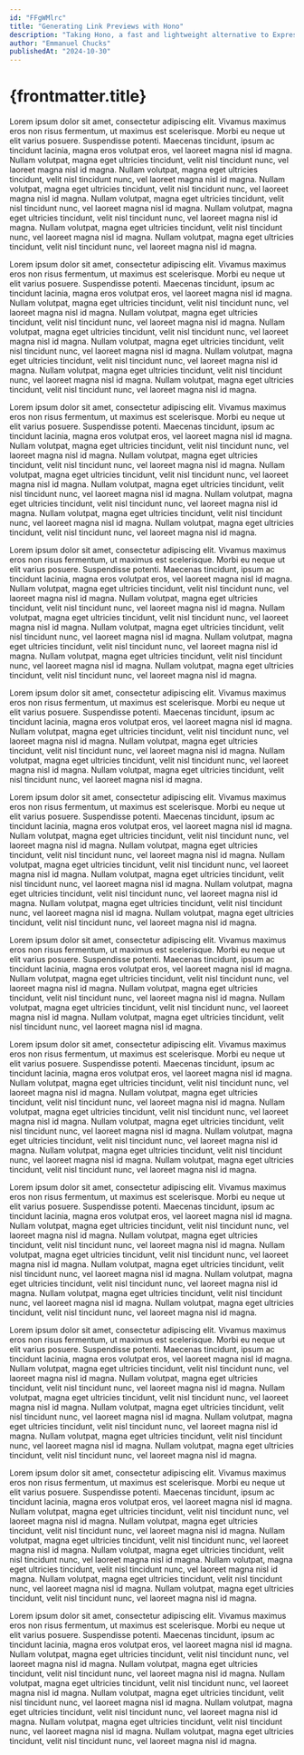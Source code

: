 ```yaml
---
id: "FFgWMlrc"
title: "Generating Link Previews with Hono"
description: "Taking Hono, a fast and lightweight alternative to Express.js, for a test drive by building a REST API and web UI for retrieving metadata from URLs."
author: "Emmanuel Chucks"
publishedAt: "2024-10-30"
---
```



# {frontmatter.title}

<Browser title="Emmanuel Chucks">
<div class="m-4">

Lorem ipsum dolor sit amet, consectetur adipiscing elit. Vivamus maximus eros non risus fermentum, ut maximus est scelerisque. Morbi eu neque ut elit varius posuere. Suspendisse potenti. Maecenas tincidunt, ipsum ac tincidunt lacinia, magna eros volutpat eros, vel laoreet magna nisl id magna. Nullam volutpat, magna eget ultricies tincidunt, velit nisl tincidunt nunc, vel laoreet magna nisl id magna. Nullam volutpat, magna eget ultricies tincidunt, velit nisl tincidunt nunc, vel laoreet magna nisl id magna. Nullam volutpat, magna eget ultricies tincidunt, velit nisl tincidunt nunc, vel laoreet magna nisl id magna. Nullam volutpat, magna eget ultricies tincidunt, velit nisl tincidunt nunc, vel laoreet magna nisl id magna. Nullam volutpat, magna eget ultricies tincidunt, velit nisl tincidunt nunc, vel laoreet magna nisl id magna. Nullam volutpat, magna eget ultricies tincidunt, velit nisl tincidunt nunc, vel laoreet magna nisl id magna. Nullam volutpat, magna eget ultricies tincidunt, velit nisl tincidunt nunc, vel laoreet magna nisl id magna.

Lorem ipsum dolor sit amet, consectetur adipiscing elit. Vivamus maximus eros non risus fermentum, ut maximus est scelerisque. Morbi eu neque ut elit varius posuere. Suspendisse potenti. Maecenas tincidunt, ipsum ac tincidunt lacinia, magna eros volutpat eros, vel laoreet magna nisl id magna. Nullam volutpat, magna eget ultricies tincidunt, velit nisl tincidunt nunc, vel laoreet magna nisl id magna. Nullam volutpat, magna eget ultricies tincidunt, velit nisl tincidunt nunc, vel laoreet magna nisl id magna. Nullam volutpat, magna eget ultricies tincidunt, velit nisl tincidunt nunc, vel laoreet magna nisl id magna. Nullam volutpat, magna eget ultricies tincidunt, velit nisl tincidunt nunc, vel laoreet magna nisl id magna. Nullam volutpat, magna eget ultricies tincidunt, velit nisl tincidunt nunc, vel laoreet magna nisl id magna. Nullam volutpat, magna eget ultricies tincidunt, velit nisl tincidunt nunc, vel laoreet magna nisl id magna. Nullam volutpat, magna eget ultricies tincidunt, velit nisl tincidunt nunc, vel laoreet magna nisl id magna.

Lorem ipsum dolor sit amet, consectetur adipiscing elit. Vivamus maximus eros non risus fermentum, ut maximus est scelerisque. Morbi eu neque ut elit varius posuere. Suspendisse potenti. Maecenas tincidunt, ipsum ac tincidunt lacinia, magna eros volutpat eros, vel laoreet magna nisl id magna. Nullam volutpat, magna eget ultricies tincidunt, velit nisl tincidunt nunc, vel laoreet magna nisl id magna. Nullam volutpat, magna eget ultricies tincidunt, velit nisl tincidunt nunc, vel laoreet magna nisl id magna. Nullam volutpat, magna eget ultricies tincidunt, velit nisl tincidunt nunc, vel laoreet magna nisl id magna. Nullam volutpat, magna eget ultricies tincidunt, velit nisl tincidunt nunc, vel laoreet magna nisl id magna. Nullam volutpat, magna eget ultricies tincidunt, velit nisl tincidunt nunc, vel laoreet magna nisl id magna. Nullam volutpat, magna eget ultricies tincidunt, velit nisl tincidunt nunc, vel laoreet magna nisl id magna. Nullam volutpat, magna eget ultricies tincidunt, velit nisl tincidunt nunc, vel laoreet magna nisl id magna.

</div>
</Browser>

Lorem ipsum dolor sit amet, consectetur adipiscing elit. Vivamus maximus eros non risus fermentum, ut maximus est scelerisque. Morbi eu neque ut elit varius posuere. Suspendisse potenti. Maecenas tincidunt, ipsum ac tincidunt lacinia, magna eros volutpat eros, vel laoreet magna nisl id magna. Nullam volutpat, magna eget ultricies tincidunt, velit nisl tincidunt nunc, vel laoreet magna nisl id magna. Nullam volutpat, magna eget ultricies tincidunt, velit nisl tincidunt nunc, vel laoreet magna nisl id magna. Nullam volutpat, magna eget ultricies tincidunt, velit nisl tincidunt nunc, vel laoreet magna nisl id magna. Nullam volutpat, magna eget ultricies tincidunt, velit nisl tincidunt nunc, vel laoreet magna nisl id magna. Nullam volutpat, magna eget ultricies tincidunt, velit nisl tincidunt nunc, vel laoreet magna nisl id magna. Nullam volutpat, magna eget ultricies tincidunt, velit nisl tincidunt nunc, vel laoreet magna nisl id magna. Nullam volutpat, magna eget ultricies tincidunt, velit nisl tincidunt nunc, vel laoreet magna nisl id magna.

<Browser title="Emmanuel Chucks">
<div class="m-4">

Lorem ipsum dolor sit amet, consectetur adipiscing elit. Vivamus maximus eros non risus fermentum, ut maximus est scelerisque. Morbi eu neque ut elit varius posuere. Suspendisse potenti. Maecenas tincidunt, ipsum ac tincidunt lacinia, magna eros volutpat eros, vel laoreet magna nisl id magna. Nullam volutpat, magna eget ultricies tincidunt, velit nisl tincidunt nunc, vel laoreet magna nisl id magna. Nullam volutpat, magna eget ultricies tincidunt, velit nisl tincidunt nunc, vel laoreet magna nisl id magna. Nullam volutpat, magna eget ultricies tincidunt, velit nisl tincidunt nunc, vel laoreet magna nisl id magna. Nullam volutpat, magna eget ultricies tincidunt, velit nisl tincidunt nunc, vel laoreet magna nisl id magna.

</div>
</Browser>

Lorem ipsum dolor sit amet, consectetur adipiscing elit. Vivamus maximus eros non risus fermentum, ut maximus est scelerisque. Morbi eu neque ut elit varius posuere. Suspendisse potenti. Maecenas tincidunt, ipsum ac tincidunt lacinia, magna eros volutpat eros, vel laoreet magna nisl id magna. Nullam volutpat, magna eget ultricies tincidunt, velit nisl tincidunt nunc, vel laoreet magna nisl id magna. Nullam volutpat, magna eget ultricies tincidunt, velit nisl tincidunt nunc, vel laoreet magna nisl id magna. Nullam volutpat, magna eget ultricies tincidunt, velit nisl tincidunt nunc, vel laoreet magna nisl id magna. Nullam volutpat, magna eget ultricies tincidunt, velit nisl tincidunt nunc, vel laoreet magna nisl id magna. Nullam volutpat, magna eget ultricies tincidunt, velit nisl tincidunt nunc, vel laoreet magna nisl id magna. Nullam volutpat, magna eget ultricies tincidunt, velit nisl tincidunt nunc, vel laoreet magna nisl id magna. Nullam volutpat, magna eget ultricies tincidunt, velit nisl tincidunt nunc, vel laoreet magna nisl id magna.

<Browser title="Emmanuel Chucks">
<div class="m-4">

Lorem ipsum dolor sit amet, consectetur adipiscing elit. Vivamus maximus eros non risus fermentum, ut maximus est scelerisque. Morbi eu neque ut elit varius posuere. Suspendisse potenti. Maecenas tincidunt, ipsum ac tincidunt lacinia, magna eros volutpat eros, vel laoreet magna nisl id magna. Nullam volutpat, magna eget ultricies tincidunt, velit nisl tincidunt nunc, vel laoreet magna nisl id magna. Nullam volutpat, magna eget ultricies tincidunt, velit nisl tincidunt nunc, vel laoreet magna nisl id magna. Nullam volutpat, magna eget ultricies tincidunt, velit nisl tincidunt nunc, vel laoreet magna nisl id magna. Nullam volutpat, magna eget ultricies tincidunt, velit nisl tincidunt nunc, vel laoreet magna nisl id magna.

</div>
</Browser>

Lorem ipsum dolor sit amet, consectetur adipiscing elit. Vivamus maximus eros non risus fermentum, ut maximus est scelerisque. Morbi eu neque ut elit varius posuere. Suspendisse potenti. Maecenas tincidunt, ipsum ac tincidunt lacinia, magna eros volutpat eros, vel laoreet magna nisl id magna. Nullam volutpat, magna eget ultricies tincidunt, velit nisl tincidunt nunc, vel laoreet magna nisl id magna. Nullam volutpat, magna eget ultricies tincidunt, velit nisl tincidunt nunc, vel laoreet magna nisl id magna. Nullam volutpat, magna eget ultricies tincidunt, velit nisl tincidunt nunc, vel laoreet magna nisl id magna. Nullam volutpat, magna eget ultricies tincidunt, velit nisl tincidunt nunc, vel laoreet magna nisl id magna. Nullam volutpat, magna eget ultricies tincidunt, velit nisl tincidunt nunc, vel laoreet magna nisl id magna. Nullam volutpat, magna eget ultricies tincidunt, velit nisl tincidunt nunc, vel laoreet magna nisl id magna. Nullam volutpat, magna eget ultricies tincidunt, velit nisl tincidunt nunc, vel laoreet magna nisl id magna.

Lorem ipsum dolor sit amet, consectetur adipiscing elit. Vivamus maximus eros non risus fermentum, ut maximus est scelerisque. Morbi eu neque ut elit varius posuere. Suspendisse potenti. Maecenas tincidunt, ipsum ac tincidunt lacinia, magna eros volutpat eros, vel laoreet magna nisl id magna. Nullam volutpat, magna eget ultricies tincidunt, velit nisl tincidunt nunc, vel laoreet magna nisl id magna. Nullam volutpat, magna eget ultricies tincidunt, velit nisl tincidunt nunc, vel laoreet magna nisl id magna. Nullam volutpat, magna eget ultricies tincidunt, velit nisl tincidunt nunc, vel laoreet magna nisl id magna. Nullam volutpat, magna eget ultricies tincidunt, velit nisl tincidunt nunc, vel laoreet magna nisl id magna. Nullam volutpat, magna eget ultricies tincidunt, velit nisl tincidunt nunc, vel laoreet magna nisl id magna. Nullam volutpat, magna eget ultricies tincidunt, velit nisl tincidunt nunc, vel laoreet magna nisl id magna. Nullam volutpat, magna eget ultricies tincidunt, velit nisl tincidunt nunc, vel laoreet magna nisl id magna.

Lorem ipsum dolor sit amet, consectetur adipiscing elit. Vivamus maximus eros non risus fermentum, ut maximus est scelerisque. Morbi eu neque ut elit varius posuere. Suspendisse potenti. Maecenas tincidunt, ipsum ac tincidunt lacinia, magna eros volutpat eros, vel laoreet magna nisl id magna. Nullam volutpat, magna eget ultricies tincidunt, velit nisl tincidunt nunc, vel laoreet magna nisl id magna. Nullam volutpat, magna eget ultricies tincidunt, velit nisl tincidunt nunc, vel laoreet magna nisl id magna. Nullam volutpat, magna eget ultricies tincidunt, velit nisl tincidunt nunc, vel laoreet magna nisl id magna. Nullam volutpat, magna eget ultricies tincidunt, velit nisl tincidunt nunc, vel laoreet magna nisl id magna. Nullam volutpat, magna eget ultricies tincidunt, velit nisl tincidunt nunc, vel laoreet magna nisl id magna. Nullam volutpat, magna eget ultricies tincidunt, velit nisl tincidunt nunc, vel laoreet magna nisl id magna. Nullam volutpat, magna eget ultricies tincidunt, velit nisl tincidunt nunc, vel laoreet magna nisl id magna.

Lorem ipsum dolor sit amet, consectetur adipiscing elit. Vivamus maximus eros non risus fermentum, ut maximus est scelerisque. Morbi eu neque ut elit varius posuere. Suspendisse potenti. Maecenas tincidunt, ipsum ac tincidunt lacinia, magna eros volutpat eros, vel laoreet magna nisl id magna. Nullam volutpat, magna eget ultricies tincidunt, velit nisl tincidunt nunc, vel laoreet magna nisl id magna. Nullam volutpat, magna eget ultricies tincidunt, velit nisl tincidunt nunc, vel laoreet magna nisl id magna. Nullam volutpat, magna eget ultricies tincidunt, velit nisl tincidunt nunc, vel laoreet magna nisl id magna. Nullam volutpat, magna eget ultricies tincidunt, velit nisl tincidunt nunc, vel laoreet magna nisl id magna. Nullam volutpat, magna eget ultricies tincidunt, velit nisl tincidunt nunc, vel laoreet magna nisl id magna. Nullam volutpat, magna eget ultricies tincidunt, velit nisl tincidunt nunc, vel laoreet magna nisl id magna. Nullam volutpat, magna eget ultricies tincidunt, velit nisl tincidunt nunc, vel laoreet magna nisl id magna.

Lorem ipsum dolor sit amet, consectetur adipiscing elit. Vivamus maximus eros non risus fermentum, ut maximus est scelerisque. Morbi eu neque ut elit varius posuere. Suspendisse potenti. Maecenas tincidunt, ipsum ac tincidunt lacinia, magna eros volutpat eros, vel laoreet magna nisl id magna. Nullam volutpat, magna eget ultricies tincidunt, velit nisl tincidunt nunc, vel laoreet magna nisl id magna. Nullam volutpat, magna eget ultricies tincidunt, velit nisl tincidunt nunc, vel laoreet magna nisl id magna. Nullam volutpat, magna eget ultricies tincidunt, velit nisl tincidunt nunc, vel laoreet magna nisl id magna. Nullam volutpat, magna eget ultricies tincidunt, velit nisl tincidunt nunc, vel laoreet magna nisl id magna. Nullam volutpat, magna eget ultricies tincidunt, velit nisl tincidunt nunc, vel laoreet magna nisl id magna. Nullam volutpat, magna eget ultricies tincidunt, velit nisl tincidunt nunc, vel laoreet magna nisl id magna. Nullam volutpat, magna eget ultricies tincidunt, velit nisl tincidunt nunc, vel laoreet magna nisl id magna.

